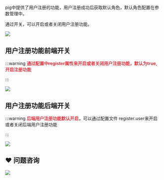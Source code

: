 ## 


pig中提供了用户注册的功能，用户注册成功后获取默认角色，默认角色配置在参数管理中。

通过开关，可以开启或者关闭用户注册功能。



![](https://cdn.nlark.com/yuque/0/2022/png/283679/1648650680678-26b7ccd7-41de-4c0a-8cb2-ff42e37915bc.png)



## 用户注册功能前端开关


:::warning
**<font style="color:#E8323C;">通过配置中register属性来开启或者关闭用户注册功能，默认为true,开启注册功能</font>**

:::

![](https://minio.pigx.top/oss/202308/1691401453.png)

## 用户注册功能后端开关


:::warning
   **<font style="color:#E8323C;">后端用户注册功能默认开启</font>**，可以通过配置文件<font style="color:#9ecbff;"> </font>register.user来开启或者关闭后端用户注册功能

:::

![](https://minio.pigx.vip/oss/1648650806.png)



## ❤  问题咨询
![](https://cdn.nlark.com/yuque/0/2022/gif/283679/1662563973685-c22e9831-db66-42b5-973f-886d25d1e0e7.gif)

